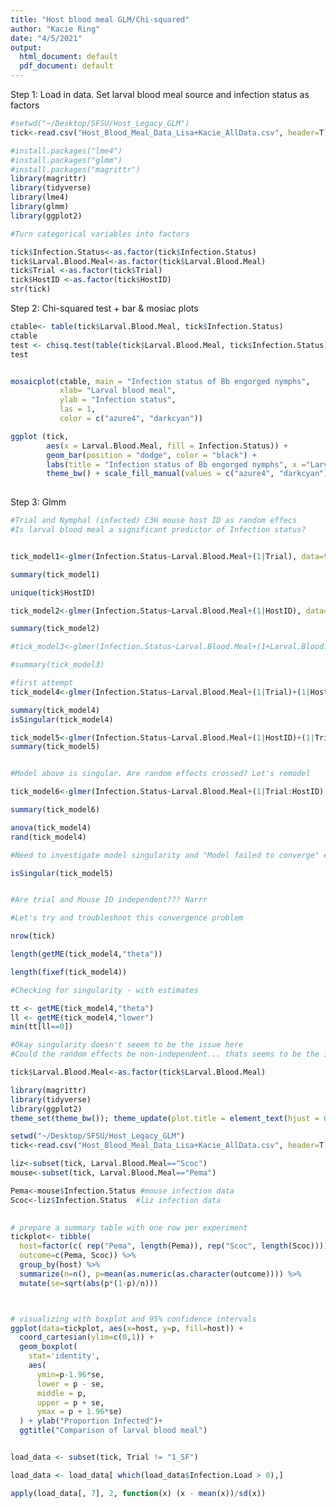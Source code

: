 ```yaml
---
title: "Host blood meal GLM/Chi-squared"
author: "Kacie Ring"
date: "4/5/2021"
output:
  html_document: default
  pdf_document: default
---
```


Step 1: Load in data. Set larval blood meal source and infection status as factors 
```r

#setwd("~/Desktop/SFSU/Host_Legacy_GLM")
tick<-read.csv("Host_Blood_Meal_Data_Lisa+Kacie_AllData.csv", header=T)

#install.packages("lme4")
#install.packages("glmm")
#install.packages("magrittr")
library(magrittr)
library(tidyverse)
library(lme4)
library(glmm)
library(ggplot2)


```


```r

#Turn categorical variables into factors 

tick$Infection.Status<-as.factor(tick$Infection.Status)
tick$Larval.Blood.Meal<-as.factor(tick$Larval.Blood.Meal)
tick$Trial <-as.factor(tick$Trial)
tick$HostID <-as.factor(tick$HostID)
str(tick)
```



Step 2: Chi-squared test + bar & mosiac plots 
```r
ctable<- table(tick$Larval.Blood.Meal, tick$Infection.Status)
ctable
test <- chisq.test(table(tick$Larval.Blood.Meal, tick$Infection.Status))
test


mosaicplot(ctable, main = "Infection status of Bb engorged nymphs",
           xlab= "Larval blood meal",
           ylab = "Infection status",
           las = 1,
           color = c("azure4", "darkcyan"))

ggplot (tick, 
        aes(x = Larval.Blood.Meal, fill = Infection.Status)) + 
        geom_bar(position = "dodge", color = "black") + 
        labs(title = "Infection status of Bb engorged nymphs", x ="Larval host   blooodmeal", y = "Tick count", fill = "Infection status") + 
        theme_bw() + scale_fill_manual(values = c("azure4", "darkcyan")) 
       
```


Step 3: Glmm
```r
#Trial and Nymphal (infected) C3H mouse host ID as random effecs 
#Is larval blood meal a significant predictor of Infection status? 


tick_model1<-glmer(Infection.Status~Larval.Blood.Meal+(1|Trial), data=tick, family=binomial(link="logit"))

summary(tick_model1)

unique(tick$HostID)

tick_model2<-glmer(Infection.Status~Larval.Blood.Meal+(1|HostID), data=tick, family=binomial(link="logit"))

summary(tick_model2)

#tick_model3<-glmer(Infection.Status~Larval.Blood.Meal+(1+Larval.Blood.Meal|Trial)+(1+Larval.Blood.Meal|HostID), data=tick, family=binomial(link="logit"))

#summary(tick_model3)

#first attempt
tick_model4<-glmer(Infection.Status~Larval.Blood.Meal+(1|Trial)+(1|HostID), data=tick, family=binomial(link="logit"))

summary(tick_model4)
isSingular(tick_model4)

tick_model5<-glmer(Infection.Status~Larval.Blood.Meal+(1|HostID)+(1|Trial), data=tick, family=binomial(link="logit"))
summary(tick_model5)


#Model above is singular. Are random effects crossed? Let's remodel 

tick_model6<-glmer(Infection.Status~Larval.Blood.Meal+(1|Trial:HostID), data=tick, family=binomial(link="logit"))

summary(tick_model6)

anova(tick_model4)
rand(tick_model4)

#Need to investigate model singularity and "Model failed to converge" error 

isSingular(tick_model5)


#Are trial and Mouse ID independent??? Narrr

```
```r
#Let's try and troubleshoot this convergence problem 

nrow(tick)

length(getME(tick_model4,"theta"))

length(fixef(tick_model4))

#Checking for singularity - with estimates 

tt <- getME(tick_model4,"theta")
ll <- getME(tick_model4,"lower")
min(tt[ll==0])

#Okay singularity doesn't seeem to be the issue here 
#Could the random effects be non-independent... thats seems to be the issue here and explains why psudeoreplication is a serious issue in these analyses.... May need to delve into more troubleshooting of how to address psuedoreplication


```


```r

tick$Larval.Blood.Meal<-as.factor(tick$Larval.Blood.Meal)

library(magrittr)
library(tidyverse)
library(ggplot2)
theme_set(theme_bw()); theme_update(plot.title = element_text(hjust = 0.5))

setwd("~/Desktop/SFSU/Host_Legacy_GLM")
tick<-read.csv("Host_Blood_Meal_Data_Lisa+Kacie_AllData.csv", header=T)

liz<-subset(tick, Larval.Blood.Meal=="Scoc")
mouse<-subset(tick, Larval.Blood.Meal=="Pema")

Pema<-mouse$Infection.Status #mouse infection data
Scoc<-liz$Infection.Status  #liz infection data
  

# prepare a summary table with one row per experiment
tickplot<- tibble(
  host=factor(c( rep("Pema", length(Pema)), rep("Scoc", length(Scoc)))), 
  outcome=c(Pema, Scoc)) %>%
  group_by(host) %>% 
  summarize(n=n(), p=mean(as.numeric(as.character(outcome)))) %>%
  mutate(se=sqrt(abs(p*(1-p)/n)))



# visualizing with boxplot and 95% confidence intervals
ggplot(data=tickplot, aes(x=host, y=p, fill=host)) + 
  coord_cartesian(ylim=c(0,1)) + 
  geom_boxplot(
    stat='identity',
    aes(
      ymin=p-1.96*se, 
      lower = p - se,
      middle = p,
      upper = p + se,
      ymax = p + 1.96*se)
  ) + ylab("Proportion Infected")+
  ggtitle("Comparison of larval blood meal")



```



```r

load_data <- subset(tick, Trial != "1_SF")

load_data <- load_data[ which(load_data$Infection.Load > 0),]

apply(load_data[, 7], 2, function(x) (x - mean(x))/sd(x))



```


